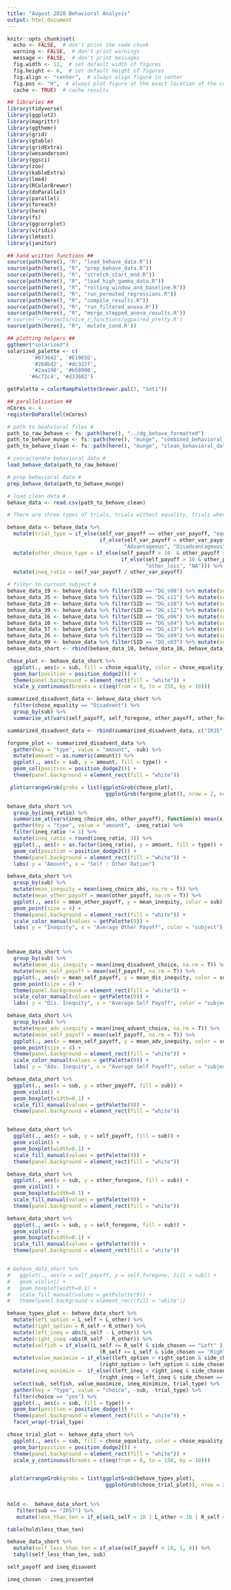 ```yaml
---
title: "August 2020 Behavioral Analysis"
output: html_document
---
```



```r
knitr::opts_chunk$set(
  echo <- FALSE,  # don't print the code chunk
  warning <- FALSE,  # don't print warnings
  message <- FALSE,  # don't print messages
  fig.width <- 12,  # set default width of figures
  fig.height <- 6,  # set default height of figures
  fig.align <- "center",  # always align figure in center
  fig.pos <- "H",  # always plot figure at the exact location of the code chunk
  cache <- TRUE)  # cache results

## libraries ##
library(tidyverse)
library(ggplot2)
library(magrittr)
library(ggthemr)
library(grid)
library(gtable)
library(gridExtra)
library(wesanderson)
library(ggsci)
library(zoo)
library(kableExtra)
library(lme4)
library(RColorBrewer)
library(doParallel)
library(parallel)
library(foreach)
library(here)
library(fs)
library(ggcorrplot)
library(viridis)
library(lmtest)
library(janitor)

## hand written functions ##
source(path(here(), "R", "load_behave_data.R"))
source(path(here(), "R", "prep_behave_data.R"))
source(path(here(), "R", "stretch_start_end.R"))
source(path(here(), "R", "load_high_gamma_data.R"))
source(path(here(), "R", "rolling_window_and_baseline.R"))
source(path(here(), "R", "run_permuted_regressions.R"))
source(path(here(), "R", "compile_results.R"))
source(path(here(), "R", "run_filtered_anova.R"))
source(path(here(), "R", "merge_stepped_anova_results.R"))
# source('~/Projects/nice_r_functions/ggpaired_pretty.R')
source(path(here(), "R", 'mutate_cond.R'))

## plotting helpers ##
ggthemr("solarized")
solarized_palette <- c(
        '#073642', '#E1965D',
        '#268bd2', '#dc322f',
        '#2aa198', '#b58900',
       '#6c71c4', '#d33682')

getPalette = colorRampPalette(brewer.pal(3, "Set1"))

## parallelization ##
nCores <- 4
registerDoParallel(nCores)

```


```r

# path to beahvioral files #
path_to_raw_behave <- fs::path(here(), "../dg_behave_formatted")
path_to_behave_munge <- fs::path(here(), "munge", "combined_behavioral_data.csv")
path_to_behave_clean <- fs::path(here(), "munge", "clean_behavioral_data.csv")

# concactenate behavioral data #
load_behave_data(path_to_raw_behave)

# prep behavioral data #
prep_behave_data(path_to_behave_munge)

# load clean data #
behave_data <- read.csv(path_to_behave_clean)

```


```r

# There are three types of trials, trials without equality, trials where the advantage is in the dictator's favor and the reverse

behave_data <- behave_data %>%
  mutate(trial_type = if_else(self_var_payoff == other_var_payoff, "equality",
                              if_else(self_var_payoff > other_var_payoff,
                                      "Advantageous", "Disadvantageous")))  %>%
  mutate(other_choice_type = if_else(self_payoff > 10  & other_payoff > 10, "other_gain",
                                     if_else(self_payoff > 10 & other_payoff < 10,
                                             "other_loss", "NA"))) %>%
  mutate(ineq_ratio = self_var_payoff / other_var_payoff) 

# filter to current subject #
behave_data_19 <- behave_data %>% filter(SID == "DG_s08") %>% mutate(sub = "IR19")
behave_data_35 <- behave_data %>% filter(SID == "DG_s11") %>% mutate(sub = "IR35")
behave_data_28 <- behave_data %>% filter(SID == "DG_s10") %>% mutate(sub = "IR28")
behave_data_39 <- behave_data %>% filter(SID == "DG_s12") %>% mutate(sub = "IR39")
behave_data_16 <- behave_data %>% filter(SID == "DG_s06") %>% mutate(sub = "IR16")
behave_data_10 <- behave_data %>% filter(SID == "DG_s04") %>% mutate(sub = "IR10")
behave_data_57 <- behave_data %>% filter(SID == "DG_s13") %>% mutate(sub = "IR57")
behave_data_26 <- behave_data %>% filter(SID == "DG_s09") %>% mutate(sub = "IR26")
behave_data_09 <- behave_data %>% filter(SID == "DG_s03") %>% mutate(sub = "IR09")
behave_data_short <- rbind(behave_data_10, behave_data_16, behave_data_19, behave_data_28, behave_data_35, behave_data_39, behave_data_57, behave_data_09, behave_data_26)
```

```r


chose_plot <- behave_data_short %>%
  ggplot(., aes(x = sub, fill = chose_equality, color = chose_equality)) +
  geom_bar(position = position_dodge2()) +
  theme(panel.background = element_rect(fill = "white")) +
  scale_y_continuous(breaks = c(seq(from = 0, to = 150, by = 10)))

summarized_disadvent_data <- behave_data_short %>%
  filter(chose_equality == "Disadvent") %>%
  group_by(sub) %>%
  summarise_at(vars(self_payoff, self_foregone, other_payoff, other_foregone), function(x) sum(x))

summarized_disadvent_data <- rbind(summarized_disadvent_data, c("IR35", rep(0, 4)))

forgone_plot <- summarized_disadvent_data %>%
  gather(key = "type", value = "amount", -sub) %>%
  mutate(amount = as.numeric(amount)) %>%
  ggplot(., aes(x = sub, y = amount, fill = type)) +
  geom_col(position = position_dodge2()) +
  theme(panel.background = element_rect(fill = "white"))

 plot(arrangeGrob(grobs = list(ggplotGrob(chose_plot),
                                ggplotGrob(forgone_plot)), nrow = 2, ncol = 1))

```


```r

behave_data_short %>%
  group_by(ineq_ratio) %>%
  summarise_at(vars(ineq_choice_abs, other_payoff), function(x) mean(x, na.rm = T)) %>%
  gather(key = "type", value = "amount", -ineq_ratio) %>%
  filter(ineq_ratio != 1) %>%
  mutate(ineq_ratio = round(ineq_ratio, 3)) %>%
  ggplot(., aes(x = as.factor(ineq_ratio), y = amount, fill = type)) +
  geom_col(position = position_dodge2()) +
  theme(panel.background = element_rect(fill = "white")) +
  labs( y = "Amount", x = "Self : Other Ration")

behave_data_short %>%
  group_by(sub) %>%
  mutate(mean_inequity = mean(ineq_choice_abs, na.rm = T)) %>%
  mutate(mean_other_payoff = mean(other_payoff, na.rm = T)) %>%
  ggplot(., aes(x = mean_other_payoff, y = mean_inequity, color = sub)) +
  geom_point(size = 4) +
  theme(panel.background = element_rect(fill = "white")) +
  scale_color_manual(values = getPalette(9)) +
  labs( y = "Inequity", x = "Average Other Payoff", color = "subject")



behave_data_short %>%
  group_by(sub) %>%
  mutate(mean_dis_inequity = mean(ineq_disadvent_choice, na.rm = T)) %>%
  mutate(mean_self_payoff = mean(self_payoff, na.rm = T)) %>%
  ggplot(., aes(x = mean_self_payoff, y = mean_dis_inequity, color = sub)) +
  geom_point(size = 4) +
  theme(panel.background = element_rect(fill = "white")) +
  scale_color_manual(values = getPalette(9)) +
  labs( y = "Dis. Inequity", x = "Average Self Payoff", color = "subject")

behave_data_short %>%
  group_by(sub) %>%
  mutate(mean_adv_inequity = mean(ineq_advent_choice, na.rm = T)) %>%
  mutate(mean_self_payoff = mean(self_payoff, na.rm = T)) %>%
  ggplot(., aes(x = mean_self_payoff, y = mean_adv_inequity, color = sub)) +
  geom_point(size = 4) +
  theme(panel.background = element_rect(fill = "white")) +
  scale_color_manual(values = getPalette(9)) +
  labs( y = "Adv. Inequity", x = "Average Self Payoff", color = "subject")
```


```r
behave_data_short %>%
  ggplot(., aes(x = sub, y = other_payoff, fill = sub)) +
  geom_violin() +
  geom_boxplot(width=0.1) +
  scale_fill_manual(values = getPalette(9)) +
  theme(panel.background = element_rect(fill = "white"))


behave_data_short %>%
  ggplot(., aes(x = sub, y = self_payoff, fill = sub)) +
  geom_violin() +
  geom_boxplot(width=0.1) +
  scale_fill_manual(values = getPalette(9)) +
  theme(panel.background = element_rect(fill = "white"))

behave_data_short %>%
  ggplot(., aes(x = sub, y = other_foregone, fill = sub)) +
  geom_violin() +
  geom_boxplot(width=0.1) +
  scale_fill_manual(values = getPalette(9)) +
  theme(panel.background = element_rect(fill = "white"))

behave_data_short %>%
  ggplot(., aes(x = sub, y = self_foregone, fill = sub)) +
  geom_violin() +
  geom_boxplot(width=0.1) +
  scale_fill_manual(values = getPalette(9)) +
  theme(panel.background = element_rect(fill = "white"))


# behave_data_short %>%
#   ggplot(., aes(x = self_payoff, y = self_foregone, fill = sub)) +
#   geom_violin() +
#   geom_boxplot(width=0.1) +
#   scale_fill_manual(values = getPalette(9)) +
#   theme(panel.background = element_rect(fill = "white"))

```


```r

behave_types_plot <- behave_data_short %>%
  mutate(left_option = L_self + L_other) %>%
  mutate(right_option = R_self + R_other) %>%
  mutate(left_ineq = abs(L_self - L_other)) %>%
  mutate(right_ineq =abs(R_self - R_other)) %>%
  mutate(selfish = if_else((L_self >= R_self & side_chosen == "Left" ) |
                              (R_self >= L_self & side_chosen == "Right"), "yes", "no" )) %>%
  mutate(value_maximize = if_else((left_option > right_option & side_chosen == "Left" ) |
                              (right_option > left_option & side_chosen == "Right"), "yes", "no" )) %>%
  mutate(ineq_minimize =  if_else((left_ineq < right_ineq & side_chosen == "Left" ) |
                              (right_ineq < left_ineq & side_chosen == "Right"), "yes", "no" )) %>%
  select(sub, selfish, value_maximize, ineq_minimize, trial_type) %>%
  gather(key = "type", value = "choice", -sub, -trial_type) %>%
  filter(choice == "yes") %>%
  ggplot(., aes(x = sub, fill = type)) +
  geom_bar(position = position_dodge()) +
  theme(panel.background = element_rect(fill = "white")) +
  facet_wrap(~trial_type)

chose_trial_plot <- behave_data_short %>%
  ggplot(., aes(x = sub, fill = chose_equality, color = chose_equality)) +
  geom_bar(position = position_dodge2()) +
  theme(panel.background = element_rect(fill = "white")) +
  scale_y_continuous(breaks = c(seq(from = 0, to = 150, by = 10)))


 plot(arrangeGrob(grobs = list(ggplotGrob(behave_types_plot),
                                ggplotGrob(chose_trial_plot)), nrow = 2, ncol = 1))
 
 
hold <-  behave_data_short %>%
   filter(sub == "IR57") %>%
   mutate(less_than_ten = if_else(L_self < 10 | L_other < 10 | R_self < 10 | R_other < 10, 1, 0)) 

table(hold$less_than_ten)

behave_data_short %>%
  mutate(self_less_than_ten = if_else(self_payoff < 10, 1, 0)) %>%
  tabyl(self_less_than_ten, sub)

self_payoff and ineq_disavent

ineq_chosen - ineq_presented


```